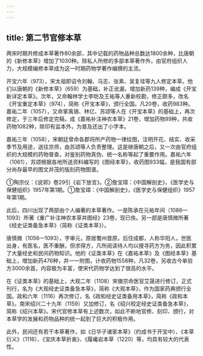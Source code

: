 ```yaml
---
---
---
```

title: 第二节官修本草
---



两宋时期共修成本草著作80余部，其中记载的药物品种总数达1800余种，比唐朝的《新修本草》增加了1030种。除私人所修的多部本草著作外，由官府组织人力，大规模编修本草成为这一时期药物学著作编撰的主流。

开宝六年（973），宋太祖即诏令刘翰、马志、张素、吴复珪等九人修定本草。他们以唐朝的《新修本草》（659）为基础，补正讹漏，增加新药139种，编成《开宝新详定本草》。次年，又命翰林学士李昉及王祐等人重新校勘，修正颇多，改名《开宝重定本草》（974），简称《开宝本草》，颁行全国。凡20卷，收药983种。嘉祐二年（1057），又命掌禹锡、林亿、苏颂等人在《开宝本草》的基础上，再次修定，于三年后修定完稿，成《嘉祐补注神农本草》21卷，增加药物99种，共收药物1082种，除印有监本外，为普及还出了小字本。

嘉祐三年（1058），宋朝廷曾命各郡将所产药物一律绘图，注明开花、结实、收采季节及用途，送往京师，由苏颂等人负责整理。这是继唐朝之后，又一次由官府组织的大规模的药物普查，对鉴别药物真伪、统一名称等起了重要作用。嘉祐六年（1061），苏颂根据各地所送资料编写的《图经本草》，收药图933幅，是我国有部分尚存最早的图文并茂的版刻药物图谱。

①陶宗仪：《说郛》卷29引《岩下放言》。②詹宝璋：《中国解剖史》，《医学史与保健组织》1957年第1期。①詹宝璋：《中国解剖史》，《医学史与保健组织》1957年第1期。

此后，四川出现了两部由个人编著的本草著作。一是陈承在元祐年间（1086—1093）所著《重广补注神农本草并图经》23卷，现已佚。另一部是唐慎微所著《经史证类备急本草》（简称《证类本草》）。

唐慎微（1056—1093），字审元，原居蜀州晋原，后住成都，人称华阳人，世医出身，有医名，医不重酬，但求得方，凡所阅读待人均以搜寻药方为务，因此积累了大量经史和民间药物知识。他的《证类本草》在《嘉祐本草》及《图经本草》基础上，增加新药476种，并一一附图，计收药物1558种，凡32卷，另收古今单验方3000余首，内容极为丰富，使宋代药物学达到了很高的水平。

在《证类本草》的基础上，大观二年（1108）宋徽宗命医官艾晟进行修订，正式刊行，名为《大观经史证类备急本草》，简称《大观本草》，作为国家药典颁行全国。政和六年（1116）再次修订，名《政和经史证类备用本草》，简称《政和本草》。南宋绍兴二十九年（1159）又加修订，名《绍兴校定经史证类备急本草》，简称《绍兴本草》。宋代官修本草有上述数次，如此不断地官修、刻印、颁行，对本草学的发展和药物品种的统一起到了巨大的积极作用。

此外，民间还有若干本草著作，如《日华子诸家本草》（约成书于开宝中）、《本草衍义》（1116）、《宝庆本草折衷》、《履巉岩本草（1220）等，均具有较大的代表性。